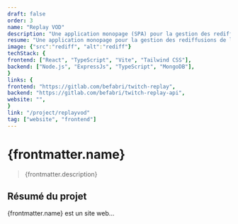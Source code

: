 ```yaml
---
draft: false
order: 3
name: "Replay VOD"
description: "Une application monopage (SPA) pour la gestion des rediffusions de lives Twitch manqués destinée aux spectateurs."
resume: "Une application monopage pour la gestion des rediffusions de lives Twitch manqués."
image: {"src":"rediff", "alt":"rediff"}
techStack: {
frontend: ["React", "TypeScript", "Vite", "Tailwind CSS"],
backend: ["Node.js", "ExpressJs", "TypeScript", "MongoDB"],
}
links: {
frontend: "https://gitlab.com/befabri/twitch-replay",
backend: "https://gitlab.com/befabri/twitch-replay-api",
website: "",
}
link: "/project/replayvod"
tag: ["website", "frontend"]
---
```


# {frontmatter.name}

> {frontmatter.description}

## Résumé du projet

{frontmatter.name} est un site web...
